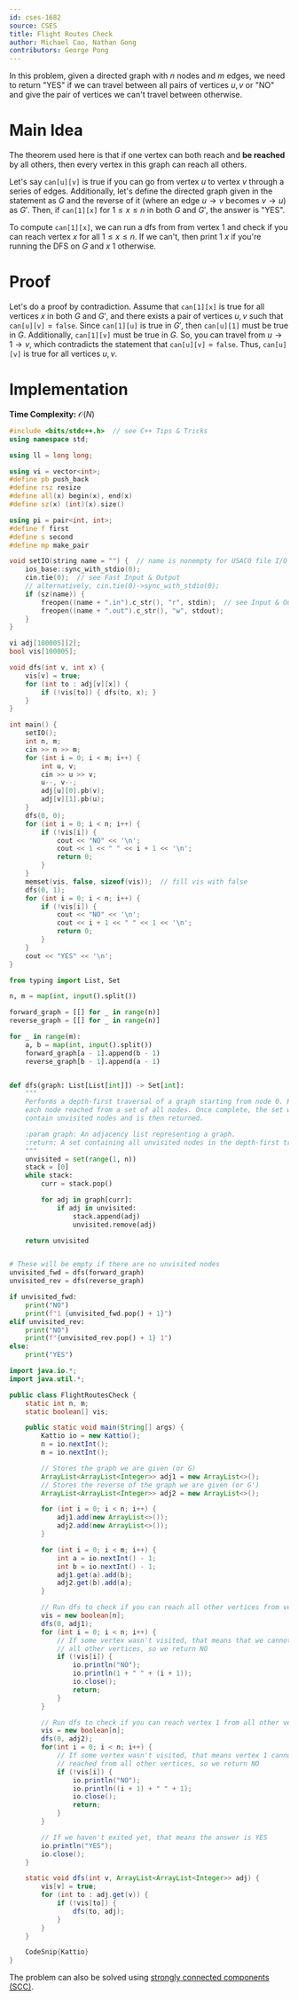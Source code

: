 ```yaml
---
id: cses-1682
source: CSES
title: Flight Routes Check
author: Michael Cao, Nathan Gong
contributors: George Pong
---
```


In this problem, given a directed graph with $n$ nodes and $m$ edges, we need to
return "YES" if we can travel between all pairs of vertices $u, v$ or "NO" and
give the pair of vertices we can't travel between otherwise.

# Main Idea

The theorem used here is that if one vertex can both reach and **be reached** by
all others, then every vertex in this graph can reach all others.

Let's say $\texttt{can[u][v]}$ is true if you can go from vertex $u$ to vertex
$v$ through a series of edges. Additionally, let's define the directed graph
given in the statement as $G$ and the reverse of it (where an edge
$u \rightarrow v$ becomes $v \rightarrow u$) as $G'$. Then, if
$\texttt{can[1][x]}$ for $1 \leq x \leq n$ in both $G$ and $G'$, the answer is
"YES".

To compute $\texttt{can[1][x]}$, we can run a dfs from from vertex $1$ and check
if you can reach vertex $x$ for all $1 \leq x \leq n$. If we can't, then print
$1$ $x$ if you're running the DFS on $G$ and $x$ $1$ otherwise.

# Proof

Let's do a proof by contradiction. Assume that $\texttt{can[1][x]}$ is true for
all vertices $x$ in both $G$ and $G'$, and there exists a pair of vertices
$u, v$ such that $\texttt{can[u][v]} = \texttt{false}$. Since
$\texttt{can[1][u]}$ is true in $G'$, then $\texttt{can[u][1]}$ must be true in
$G$. Additionally, $\texttt{can[1][v]}$ must be true in $G$. So, you can travel
from $u \rightarrow 1 \rightarrow v$, which contradicts the statement that
$\texttt{can[u][v]} = \texttt{false}$. Thus, $\texttt{can[u][v]}$ is true for
all vertices $u, v$.

# Implementation

**Time Complexity:** $\mathcal{O}(N)$

<LanguageSection>

<CPPSection>

```cpp
#include <bits/stdc++.h>  // see C++ Tips & Tricks
using namespace std;

using ll = long long;

using vi = vector<int>;
#define pb push_back
#define rsz resize
#define all(x) begin(x), end(x)
#define sz(x) (int)(x).size()

using pi = pair<int, int>;
#define f first
#define s second
#define mp make_pair

void setIO(string name = "") {  // name is nonempty for USACO file I/O
	ios_base::sync_with_stdio(0);
	cin.tie(0);  // see Fast Input & Output
	// alternatively, cin.tie(0)->sync_with_stdio(0);
	if (sz(name)) {
		freopen((name + ".in").c_str(), "r", stdin);  // see Input & Output
		freopen((name + ".out").c_str(), "w", stdout);
	}
}

vi adj[100005][2];
bool vis[100005];

void dfs(int v, int x) {
	vis[v] = true;
	for (int to : adj[v][x]) {
		if (!vis[to]) { dfs(to, x); }
	}
}

int main() {
	setIO();
	int n, m;
	cin >> n >> m;
	for (int i = 0; i < m; i++) {
		int u, v;
		cin >> u >> v;
		u--, v--;
		adj[u][0].pb(v);
		adj[v][1].pb(u);
	}
	dfs(0, 0);
	for (int i = 0; i < n; i++) {
		if (!vis[i]) {
			cout << "NO" << '\n';
			cout << 1 << " " << i + 1 << '\n';
			return 0;
		}
	}
	memset(vis, false, sizeof(vis));  // fill vis with false
	dfs(0, 1);
	for (int i = 0; i < n; i++) {
		if (!vis[i]) {
			cout << "NO" << '\n';
			cout << i + 1 << " " << 1 << '\n';
			return 0;
		}
	}
	cout << "YES" << '\n';
}
```

</CPPSection>

<PySection>

```py
from typing import List, Set

n, m = map(int, input().split())

forward_graph = [[] for _ in range(n)]
reverse_graph = [[] for _ in range(n)]

for _ in range(m):
	a, b = map(int, input().split())
	forward_graph[a - 1].append(b - 1)
	reverse_graph[b - 1].append(a - 1)


def dfs(graph: List[List[int]]) -> Set[int]:
	"""
	Performs a depth-first traversal of a graph starting from node 0. Removes
	each node reached from a set of all nodes. Once complete, the set will only
	contain unvisited nodes and is then returned.

	:param graph: An adjacency list representing a graph.
	:return: A set containing all unvisited nodes in the depth-first traversal.
	"""
	unvisited = set(range(1, n))
	stack = [0]
	while stack:
		curr = stack.pop()

		for adj in graph[curr]:
			if adj in unvisited:
				stack.append(adj)
				unvisited.remove(adj)

	return unvisited


# These will be empty if there are no unvisited nodes
unvisited_fwd = dfs(forward_graph)
unvisited_rev = dfs(reverse_graph)

if unvisited_fwd:
	print("NO")
	print(f"1 {unvisited_fwd.pop() + 1}")
elif unvisited_rev:
	print("NO")
	print(f"{unvisited_rev.pop() + 1} 1")
else:
	print("YES")
```
</PySection>

<JavaSection>

```java
import java.io.*;
import java.util.*;

public class FlightRoutesCheck {
	static int n, m;
	static boolean[] vis;

	public static void main(String[] args) {
		Kattio io = new Kattio();
		n = io.nextInt();
		m = io.nextInt();

		// Stores the graph we are given (or G)
		ArrayList<ArrayList<Integer>> adj1 = new ArrayList<>();
		// Stores the reverse of the graph we are given (or G')
		ArrayList<ArrayList<Integer>> adj2 = new ArrayList<>();

		for (int i = 0; i < n; i++) {
			adj1.add(new ArrayList<>());
			adj2.add(new ArrayList<>());
		}

		for (int i = 0; i < m; i++) {
			int a = io.nextInt() - 1;
			int b = io.nextInt() - 1;
			adj1.get(a).add(b);
			adj2.get(b).add(a);
		}

		// Run dfs to check if you can reach all other vertices from vertex 1
		vis = new boolean[n];
		dfs(0, adj1);
		for (int i = 0; i < n; i++) {
			// If some vertex wasn't visited, that means that we cannot reach
			// all other vertices, so we return NO
			if (!vis[i]) {
				io.println("NO");
				io.println(1 + " " + (i + 1));
				io.close();
				return;
			}
		}

		// Run dfs to check if you can reach vertex 1 from all other vertices
		vis = new boolean[n];
		dfs(0, adj2);
		for(int i = 0; i < n; i++) {
			// If some vertex wasn't visited, that means vertex 1 cannot be
			// reached from all other vertices, so we return NO
			if (!vis[i]) {
				io.println("NO");
				io.println((i + 1) + " " + 1);
				io.close();
				return;
			}
		}

		// If we haven't exited yet, that means the answer is YES
		io.println("YES");
		io.close();
	}

	static void dfs(int v, ArrayList<ArrayList<Integer>> adj) {
		vis[v] = true;
		for (int to : adj.get(v)) {
			if (!vis[to]) {
				dfs(to, adj);
			}
		}
	}

	CodeSnip{Kattio}
}
```

</JavaSection>

</LanguageSection>

The problem can also be solved using [strongly connected components (SCC)](/adv/SCC).

